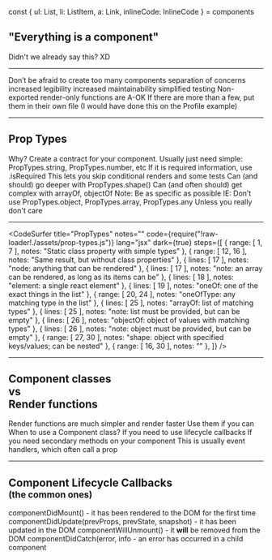 
const { ul: List, li: ListItem, a: Link, inlineCode: InlineCode } = components

## "Everything is a component"

<List>
  <Appear>
    <ListItem>Didn't we already say this?</ListItem>
    <ListItem>XD</ListItem>
  </Appear>
</List>

---

<List>
  <Appear>
    <ListItem>
      Don’t be afraid to create too many components
      <List>
        <ListItem>separation of concerns</ListItem>
        <ListItem>increased legibility</ListItem>
        <ListItem>increased maintainability</ListItem>
        <ListItem>simplified testing</ListItem>
      </List>
    </ListItem>
    <ListItem>
      Non-exported render-only functions are A-OK
      <List>
        <ListItem>If there are more than a few, put them in their own file</ListItem>
        <ListItem>(I would have done this on the <Link href="#13">Profile example</Link>)</ListItem>
      </List>
    </ListItem>
  </Appear>
</List>

---

## Prop Types

<List>
  <Appear>
    <ListItem>Why? Create a contract for your component.</ListItem>
    <ListItem>Usually just need simple: <InlineCode>PropTypes.string</InlineCode>, <InlineCode>PropTypes.number</InlineCode>, etc</ListItem>
    <ListItem>If it is required information, use <InlineCode>.isRequired</InlineCode></ListItem>
    <ListItem>This lets you skip conditional renders and some tests</ListItem>
    <ListItem>Can (and should) go deeper with <InlineCode>PropTypes.shape()</InlineCode></ListItem>
    <ListItem>Can (and often should) get complex with arrayOf, objectOf</ListItem>
    <ListItem>Note: Be as specific as possible</ListItem>
    <ListItem>IE: Don’t use <InlineCode>PropTypes.object</InlineCode>, <InlineCode>PropTypes.array</InlineCode>, <InlineCode>PropTypes.any</InlineCode></ListItem>
    <ListItem>Unless you really don't care</ListItem>
  </Appear>
</List>

---

<CodeSurfer
  title="PropTypes"
  notes=""
  code={require("!raw-loader!./assets/prop-types.js")}
  lang="jsx"
  dark={true}
  steps={[
    { range: [ 1, 7 ], notes: "Static class property with simple types" },
    { range: [ 12, 16 ], notes: "Same result, but without class properties" },
    { lines: [ 17 ], notes: "node: anything that can be rendered" },
    { lines: [ 17 ], notes: "note: an array can be rendered, as long as its items can be" },
    { lines: [ 18 ], notes: "element: a single react element" },
    { lines: [ 19 ], notes: "oneOf: one of the exact things in the list" },
    { range: [ 20, 24 ], notes: "oneOfType: any matching type in the list" },
    { lines: [ 25 ], notes: "arrayOf: list of matching types" },
    { lines: [ 25 ], notes: "note: list must be provided, but can be empty" },
    { lines: [ 26 ], notes: "objectOf: object of values with matching types" },
    { lines: [ 26 ], notes: "note: object must be provided, but can be empty" },
    { range: [ 27, 30 ], notes: "shape: object with specified keys/values; can be nested" },
    { range: [ 16, 30 ], notes: "" },
  ]}
/>

---

## Component classes<br />vs<br />Render functions

<List>
  <Appear>
    <ListItem>Render functions are much simpler and render faster</ListItem>
    <ListItem>Use them if you can</ListItem>
    <ListItem>When to use a Component class?</ListItem>
    <ListItem>If you need to use lifecycle callbacks</ListItem>
    <ListItem>If you need secondary methods on your component</ListItem>
    <ListItem>This is usually event handlers, which often call a prop</ListItem>
  </Appear>
</List>

---

## Component Lifecycle Callbacks<br /><small>(the common ones)</small>

<List>
  <Appear>
    <ListItem>
      <InlineCode>componentDidMount()</InlineCode> - it has been rendered to the DOM for the first time
    </ListItem>
    <ListItem>
      <InlineCode>componentDidUpdate(prevProps, prevState, snapshot)</InlineCode> - it has been updated in the DOM
  </ListItem>
    <ListItem>
      <InlineCode>componentWillUnmount()</InlineCode> - it <strong>will</strong> be removed from the DOM
    </ListItem>
    <ListItem>
      <InlineCode>componentDidCatch(error, info</InlineCode> - an error has occurred in a child component
    </ListItem>
  </Appear>
</List>
